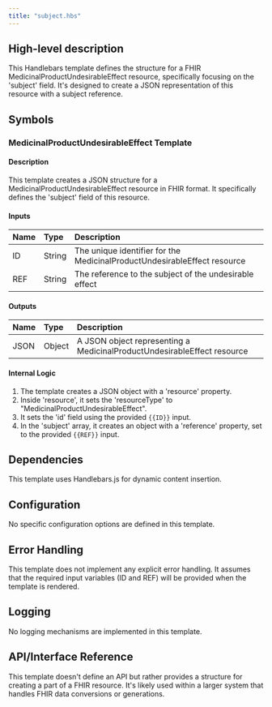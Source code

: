 ```yaml
---
title: "subject.hbs"
---
```


## High-level description
This Handlebars template defines the structure for a FHIR MedicinalProductUndesirableEffect resource, specifically focusing on the 'subject' field. It's designed to create a JSON representation of this resource with a subject reference.

## Symbols

### MedicinalProductUndesirableEffect Template
#### Description
This template creates a JSON structure for a MedicinalProductUndesirableEffect resource in FHIR format. It specifically defines the 'subject' field of this resource.

#### Inputs
| Name | Type | Description |
|:-----|:-----|:------------|
| ID | String | The unique identifier for the MedicinalProductUndesirableEffect resource |
| REF | String | The reference to the subject of the undesirable effect |

#### Outputs
| Name | Type | Description |
|:-----|:-----|:------------|
| JSON | Object | A JSON object representing a MedicinalProductUndesirableEffect resource |

#### Internal Logic
1. The template creates a JSON object with a 'resource' property.
2. Inside 'resource', it sets the 'resourceType' to "MedicinalProductUndesirableEffect".
3. It sets the 'id' field using the provided `{{ID}}` input.
4. In the 'subject' array, it creates an object with a 'reference' property, set to the provided `{{REF}}` input.

## Dependencies
This template uses Handlebars.js for dynamic content insertion.

## Configuration
No specific configuration options are defined in this template.

## Error Handling
This template does not implement any explicit error handling. It assumes that the required input variables (ID and REF) will be provided when the template is rendered.

## Logging
No logging mechanisms are implemented in this template.

## API/Interface Reference
This template doesn't define an API but rather provides a structure for creating a part of a FHIR resource. It's likely used within a larger system that handles FHIR data conversions or generations.